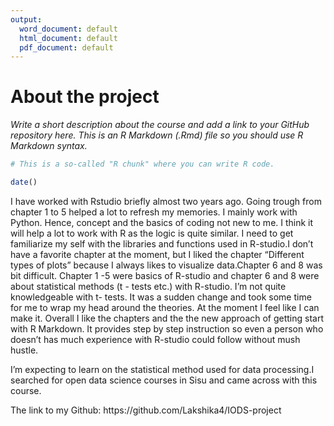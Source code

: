 ```yaml
---
output:
  word_document: default
  html_document: default
  pdf_document: default
---
```


# About the project

*Write a short description about the course and add a link to your GitHub repository here. This is an R Markdown (.Rmd) file so you should use R Markdown syntax.*


```r
# This is a so-called "R chunk" where you can write R code.

date()

```
I have worked with Rstudio briefly almost two years ago. Going trough from chapter 1 to 5 helped a lot to refresh my memories. I mainly work with Python. Hence, concept and the basics of coding not new to me. I think it will help a lot to work with R as the logic is quite similar. I need to get familiarize my self with the libraries and functions used in R-studio.I don't have a favorite chapter at the moment, but I liked the chapter "Different types of plots" because I always likes to visualize data.Chapter 6 and 8 was bit difficult. Chapter 1 -5 were basics of R-studio and chapter 6 and 8 were about statistical methods (t - tests etc.) with R-studio. I'm not quite knowledgeable with t- tests. It was a sudden change and took some time for me to wrap my head around the theories. At the moment I feel like I can make it. Overall I like the chapters and the the new approach of getting start with R Markdown. It provides step by step instruction so even a person who doesn't has much experience with R-studio could follow without mush hustle. 

I'm expecting to learn on the statistical method used for data processing.I searched for open data science courses in Sisu and came across with this course.

The link to my Github: https://github.com/Lakshika4/IODS-project
